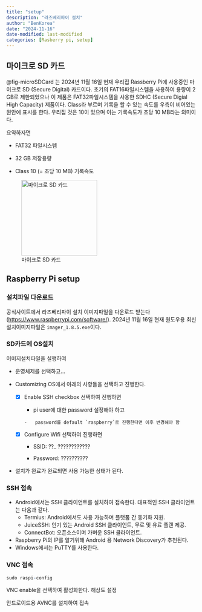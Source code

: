 ```yaml
---
title: "setup"
description: "라즈베리파이 설치"
author: "BenKorea"
date: "2024-11-16"
date-modified: last-modified
categories: [Rasberry pi, setup]
---
```


## 마이크로 SD 카드

@fig-microSDCard 는 2024년 11월 16일 현재 우리집 Rassberry Pi에 사용중인 마이크로 SD (Secure Digital) 카드이다.
초기의 FAT16파일시스템을 사용하여 용량이 2 GB로 제한되었으나 이 제품은 FAT32파일시스템을 사용한 SDHC (Secure Digial High Capacity) 제품이다.
Class라 부르며 기록을 할 수 있는 속도를 우측이 비어있는 원안에 표시를 한다.
우리집 것은 10이 있으며 이는 기록속도가 초당 10 MB라는 의미이다.

요약하자면

-   FAT32 파일시스템

-   32 GB 저장용량

-   Class 10 (= 초당 10 MB) 기록속도

![마이크로 SD 카드](image/microSDCard.jpg){#fig-microSDCard width="200"}

## Raspberry Pi setup

### 설치파일 다운로드

공식사이트에서 라즈베리파이 설치 이미지파일을 다운로드 받는다 (<https://www.raspberrypi.com/software/><a>).
2024년 11월 16일 현재 원도우용 최신 설치이미지파일은 `imager_1.8.5.exe`이다.

### SD카드에 OS설치

이미지설치파일을 실행하여

-   운영체제를 선택하고...

-   Customizing OS에서 아래의 사항들을 선택하고 진행한다.

    -   [x] Enable SSH checkbox 선택하여 진행하면

        -   pi user에 대한 password 설정해야 하고

        ```         
        -   password를 default `raspberry`로 진행한다면 이후 변경해야 함
        ```

    -   [x] Configure Wifi 선택하여 진행하면

        -   SSID: ??\_
            ????????????

        -   Password: ??????????

-   설치가 완료가 완료되면 사용 가능한 상태가 된다.

### SSH 접속

-   Android에서는 SSH 클라이언트를 설치하여 접속한다. 대표적인 SSH 클라이언트는 다음과 같다.
    -   Termius: Android에서도 사용 가능하며 플랫폼 간 동기화 지원.
    -   JuiceSSH: 인기 있는 Android SSH 클라이언트, 무료 및 유료 플랜 제공.
    -   ConnectBot: 오픈소스이며 가벼운 SSH 클라이언트.
-   Raspberry Pi의 IP를 알기위해 Android 용 Network Discovery가 추천된다.
-   Windows에서는 PuTTY를 사용한다.

### VNC 접속

```r
sudo raspi-config
```

VNC enable을 선택하여 활성화한다.
해상도 설정

안드로이드용 AVNC를 설치하여 접속
